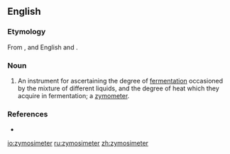==English==

===Etymology===
From {{etyl|grc}} {{term||[[ζύμωσις]]|fermentation}}, and English {{term|-i-}} and {{term|-meter}}.

===Noun===
{{en-noun}}

# An instrument for ascertaining the degree of [[fermentation]] occasioned by the mixture of different liquids, and the degree of heat which they acquire in fermentation; a [[zymometer]].

===References===
* {{R:Webster 1913}}

[[io:zymosimeter]]
[[ru:zymosimeter]]
[[zh:zymosimeter]]